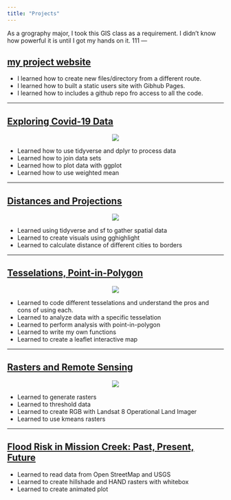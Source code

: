 ```yaml
---
title: "Projects"
---
```


As a grography major, I took this GIS class as a requirement. I didn't know how powerful it is until I got my hands on it. 
111
---

## [my project website](https://suchaoxi.github.io/geog176a_2020/index.html)

- I learned how to create new files/directory from a different route.
- I learned how to built a static users site with Gibhub Pages.
- I learned how to includes a github repo fro access to all the code.

---

## [Exploring Covid-19 Data](https://suchaoxi.github.io/geog-176A-labs/lab-02.html)
<center>
![](img/lab-02.png)
</center>
- Learned how to use tidyverse and dplyr to process data
- Learned how to join data sets
- Learned how to plot data with ggplot
- Learned how to use weighted mean

---

## [Distances and Projections](https://suchaoxi.github.io/geog-176A-labs/lab-03.html)
<center>
![](img/lab-03.png)
</center>
- Learned using tidyverse and sf to gather spatial data
- Learned to create visuals using gghighlight
- Learned to calculate distance of different cities to borders

---

## [Tesselations, Point-in-Polygon](https://suchaoxi.github.io/geog-176A-labs/lab-04.html)
<center>
![](img/lab-04.png)
</center>
- Learned to code different tesselations and understand the pros and cons of using each.
- Learned to analyze data with a specific tesselation
- Learned to perform analysis with point-in-polygon
- Learned to write my own functions
- Learned to create a leaflet interactive map

---

## [Rasters and Remote Sensing](https://suchaoxi.github.io/geog-176A-labs/lab-05.html)
<center>
![](img/lab-05.png)
</center>
- Learned to generate rasters 
- Learned to threshold data
- Learned to create RGB with Landsat 8 Operational Land Imager
- Learned to use kmeans rasters

---

## [Flood Risk in Mission Creek: Past, Present, Future](https://suchaoxi.github.io/geog-176A-labs/lab-06.html)
- Learned to read data from Open StreetMap and USGS
- Learned to create hillshade and HAND rasters with whitebox
- Learned to create animated plot